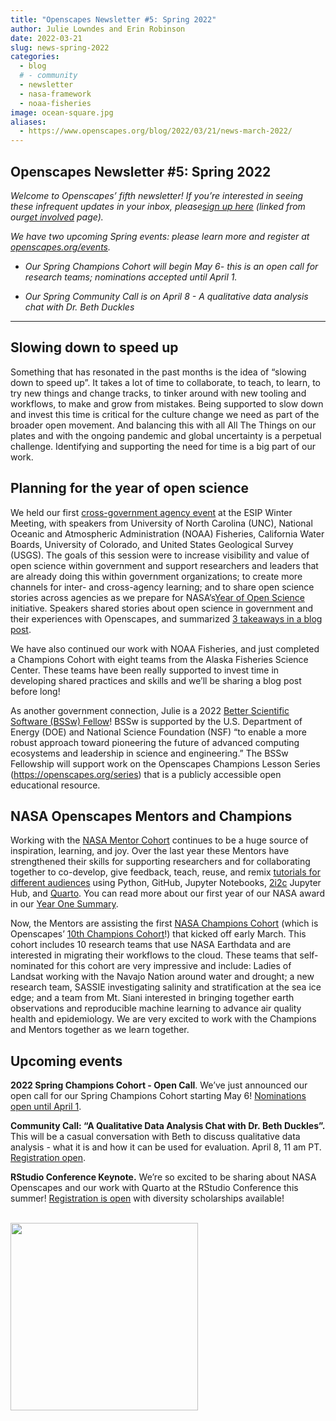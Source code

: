 ```yaml
---
title: "Openscapes Newsletter #5: Spring 2022"
author: Julie Lowndes and Erin Robinson
date: 2022-03-21
slug: news-spring-2022
categories:
  - blog 
  # - community
  - newsletter
  - nasa-framework
  - noaa-fisheries
image: ocean-square.jpg
aliases: 
  - https://www.openscapes.org/blog/2022/03/21/news-march-2022/
---
```


## **Openscapes Newsletter #5: Spring 2022**

*Welcome to Openscapes' fifth newsletter! If you're interested in seeing these infrequent updates in your inbox, please[sign up here](https://docs.google.com/forms/d/e/1FAIpQLSdgVXRp3V-w94GPWkR31RUfyBl37EphdQSlCOcnyeNlf8OLWw/viewform) (linked from our[get involved](https://openscapes.org/contact) page).*

*We have two upcoming Spring events: please learn more and register at [openscapes.org/events](https://openscapes.github.io/events).*

-   *Our Spring Champions Cohort will begin May 6- this is an open call for research teams; nominations accepted until April 1.*

-   *Our Spring Community Call is on April 8 - A qualitative data analysis chat with Dr. Beth Duckles*

------------------------------------------------------------------------

## **Slowing down to speed up**

Something that has resonated in the past months is the idea of "slowing down to speed up". It takes a lot of time to collaborate, to teach, to learn, to try new things and change tracks, to tinker around with new tooling and workflows, to make and grow from mistakes. Being supported to slow down and invest this time is critical for the culture change we need as part of the broader open movement. And balancing this with all All The Things on our plates and with the ongoing pandemic and global uncertainty is a perpetual challenge. Identifying and supporting the need for time is a big part of our work. 

## **Planning for the year of open science**

We held our first [cross-government agency event](https://2022esipjanuarymeeting.sched.com/event/qkp5/better-science-for-future-us-planning-for-the-year-of-open-science) at the ESIP Winter Meeting, with speakers from University of North Carolina (UNC), National Oceanic and Atmospheric Administration (NOAA) Fisheries, California Water Boards, University of Colorado, and United States Geological Survey (USGS). The goals of this session were to increase visibility and value of open science within government and support researchers and leaders that are already doing this within government organizations; to create more channels for inter- and cross-agency learning; and to share open science stories across agencies as we prepare for NASA's[Year of Open Science](https://science.nasa.gov/open-science/transform-to-open-science) initiative. Speakers shared stories about open science in government and their experiences with Openscapes, and summarized [3 takeaways in a blog post](https://www.openscapes.org/blog/2022/02/17/esip-winter-2022/).

We have also continued our work with NOAA Fisheries, and just completed a Champions Cohort with eight teams from the Alaska Fisheries Science Center. These teams have been really supported to invest time in developing shared practices and skills and we'll be sharing a blog post before long!

As another government connection, Julie is a 2022 [Better Scientific Software (BSSw) Fellow](https://bssw.io/pages/meet-our-fellows)! BSSw is supported by the U.S. Department of Energy (DOE) and National Science Foundation (NSF) "to enable a more robust approach toward pioneering the future of advanced computing ecosystems and leadership in science and engineering." The BSSw Fellowship will support work on the Openscapes Champions Lesson Series (<https://openscapes.org/series>) that is a publicly accessible open educational resource.

## **NASA Openscapes Mentors and Champions**

Working with the [NASA Mentor Cohort](https://nasa-openscapes.github.io/mentors.html) continues to be a huge source of inspiration, learning, and joy. Over the last year these Mentors have strengthened their skills for supporting researchers and for collaborating together to co-develop, give feedback, teach, reuse, and remix [tutorials for different audiences](https://nasa-openscapes.github.io/tutorials) using Python, GitHub, Jupyter Notebooks, [2i2c](https://2i2c.org) Jupyter Hub, and [Quarto](https://quarto.org). You can read more about our first year of our NASA award in our [Year One Summary](https://github.com/NASA-Openscapes/how_we_work/blob/main/Openscapes_NASAProgressReport_2021.pdf).

Now, the Mentors are assisting the first [NASA Champions Cohort](https://nasa-openscapes.github.io/2022-nasa-champions) (which is Openscapes' [10th Champions Cohort](https://openscapes.org/cohorts)!) that kicked off early March. This cohort includes 10 research teams that use NASA Earthdata and are interested in migrating their workflows to the cloud. These teams that self-nominated for this cohort are very impressive and include: Ladies of Landsat working with the Navajo Nation around water and drought; a new research team, SASSIE investigating salinity and stratification at the sea ice edge; and a team from Mt. Siani interested in bringing together earth observations and reproducible machine learning to advance air quality health and epidemiology. We are very excited to work with the Champions and Mentors together as we learn together.

## **Upcoming events**

**2022 Spring Champions Cohort - Open Call**. We've just announced our open call for our Spring Champions Cohort starting May 6! [Nominations open until April 1](https://openscapes.github.io/events/posts/2022-05-06-spring/).

**Community Call: "A Qualitative Data Analysis Chat with Dr. Beth Duckles".** This will be a casual conversation with Beth to discuss qualitative data analysis - what it is and how it can be used for evaluation. April 8, 11 am PT.  [Registration open](https://openscapes.github.io/events/posts/2022-04-08-qda-beth-duckles/).

**RStudio Conference Keynote.** We're so excited to be sharing about NASA Openscapes and our work with Quarto at the RStudio Conference this summer! [Registration is open](https://www.rstudio.com/blog/rstudio-conf-2022-is-open-for-registration/) with diversity scholarships available!

<br> <img src="ocean-square.jpg" width="300px"> <br>
